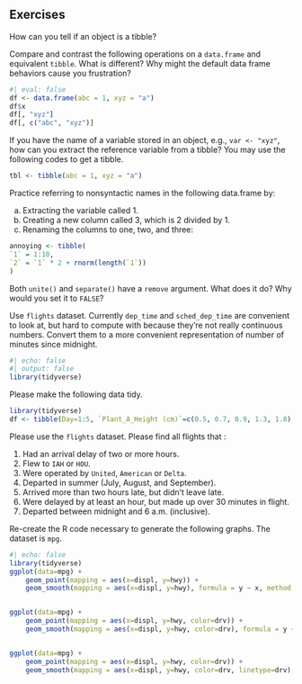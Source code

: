 ## Exercises


::: {#exr-}
How can you tell if an object is a tibble?
:::



::: {#exr-}
Compare and contrast the following operations on a `data.frame` and equivalent `tibble`. What is different? Why might the default data frame behaviors cause you frustration?

```r
#| eval: false
df <- data.frame(abc = 1, xyz = "a")
df$x
df[, "xyz"]
df[, c("abc", "xyz")]

```


:::



::: {#exr-}
If you have the name of a variable stored in an object, e.g., `var <- "xyz"`, how can you extract the reference variable from a tibble? You may use the following codes to get a tibble.

```r
tbl <- tibble(abc = 1, xyz = "a")
```

:::


::: {#exr-}
Practice referring to nonsyntactic names in the following data.frame by:

a. Extracting the variable called 1.
b. Creating a new column called 3, which is 2 divided by 1.
c. Renaming the columns to one, two, and three:

```r
annoying <- tibble(
`1` = 1:10,
`2` = `1` * 2 + rnorm(length(`1`))
)
```
:::




::: {#exr-}
Both `unite()` and `separate()` have a `remove` argument. What does it do? Why would you set it to `FALSE`?

:::



::: {#exr-}
Use `flights` dataset. Currently `dep_time` and `sched_dep_time` are convenient to look at, but hard to compute with because they’re not really continuous numbers. Convert them to a more convenient representation of number of minutes since midnight.
:::





```r
#| echo: false
#| output: false
library(tidyverse)
```

<!-- 
::: {#exr-}
This is a Python question. Please download the datasets from here. It is the same datasets as in @exm-tidydatasets. Please use Python to make `
::: -->

<!-- 
::: {#exr-}
Why are `gather()` and `spread()` not perfectly symmetrical? Carefully consider the following example:


```r
stocks <- tibble(
    year = c(2015, 2015, 2016, 2016),
    half = c( 1, 2, 1, 2),
    return = c(1.88, 0.59, 0.92, 0.17)
)
stocks %>%
    spread(year, return) %>%
    gather("year", "return", `2015`:`2016`)
```
(Hint: look at the variable types and think about column `names`.)

Both `spread()` and `gather()` have a `convert` argument. What does it do?
::: -->

<!-- 

::: {#exr-}
Why does this code fail?
```r
#| error: true
table4a %>%
    gather(1999, 2000, key = "year", value = "cases")
```

::: -->



::: {#exr-}
Please make the following data tidy.

```r
library(tidyverse)
df <- tibble(Day=1:5, `Plant_A_Height (cm)`=c(0.5, 0.7, 0.9, 1.3, 1.8), `Plant_B_Height (cm)`=c(0.7, 1, 1.5, 1.8, 2.2))
```
:::



::: {#exr-}
Please use the `flights` dataset. Please find all flights that :

1. Had an arrival delay of two or more hours.
2. Flew to `IAH` or `HOU`.
3. Were operated by `United`, `American` or `Delta`.
4. Departed in summer (July, August, and September).
5. Arrived more than two hours late, but didn’t leave late.
6. Were delayed by at least an hour, but made up over 30 minutes in flight.
7. Departed between midnight and 6 a.m. (inclusive).
:::



::: {#exr-}
Re-create the R code necessary to generate the following graphs. The dataset is `mpg`.


```r
#| echo: false
library(tidyverse)
ggplot(data=mpg) +
    geom_point(mapping = aes(x=displ, y=hwy)) +
    geom_smooth(mapping = aes(x=displ, y=hwy), formula = y ~ x, method = "loess")


ggplot(data=mpg) +
    geom_point(mapping = aes(x=displ, y=hwy, color=drv)) +
    geom_smooth(mapping = aes(x=displ, y=hwy, color=drv), formula = y ~ x, method = "loess")


ggplot(data=mpg) +
    geom_point(mapping = aes(x=displ, y=hwy, color=drv)) +
    geom_smooth(mapping = aes(x=displ, y=hwy, color=drv, linetype=drv), formula = y ~ x, method = "loess")
```

:::